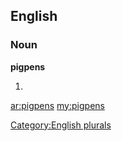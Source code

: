 ==English==

===Noun===
'''pigpens'''

# {{plural of|[[pigpen]]}}

[[Category:English plurals]]

[[ar:pigpens]]
[[my:pigpens]]